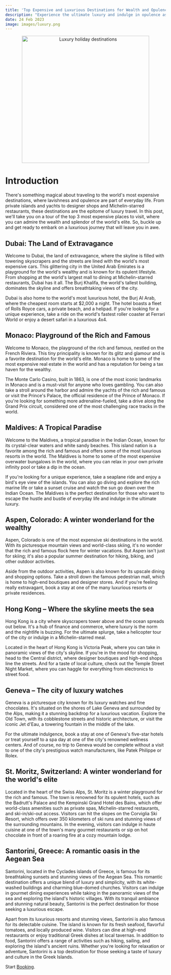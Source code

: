 ```yaml
---
title: 'Top Expensive and Luxurious Destinations for Wealth and Opulence'
description: "Experience the ultimate luxury and indulge in opulence as we take you on a journey to the world's most expensive travel destinations."
date: 24 Feb 2023
image: images/luxury.png
---
```


<center>
  <img src="/images/luxury.png" alt="Luxury holiday destinations" width="400" />
</center>

# Introduction

There's something magical about traveling to the world's most expensive destinations, where lavishness and opulence are part of everyday life. From private islands and yachts to designer shops and Michelin-starred restaurants, these destinations are the epitome of luxury travel. In this post, we'll take you on a tour of the top 3 most expensive places to visit, where you can admire the wealth and splendor of the world's elite. So, buckle up and get ready to embark on a luxurious journey that will leave you in awe.

## Dubai: The Land of Extravagance

Welcome to Dubai, the land of extravagance, where the skyline is filled with towering skyscrapers and the streets are lined with the world's most expensive cars. This glittering city in the United Arab Emirates is a playground for the world's wealthy and is known for its opulent lifestyle. From shopping at the world's largest mall to dining at Michelin-starred restaurants, Dubai has it all. The Burj Khalifa, the world's tallest building, dominates the skyline and offers breathtaking views of the city.

Dubai is also home to the world's most luxurious hotel, the Burj Al Arab, where the cheapest room starts at $2,000 a night. The hotel boasts a fleet of Rolls Royce cars, a private beach, and a helipad. If you're looking for a unique experience, take a ride on the world's fastest roller coaster at Ferrari World or enjoy a desert safari in a luxurious 4x4.

## Monaco: Playground of the Rich and Famous

Welcome to Monaco, the playground of the rich and famous, nestled on the French Riviera. This tiny principality is known for its glitz and glamour and is a favorite destination for the world's elite. Monaco is home to some of the most expensive real estate in the world and has a reputation for being a tax haven for the wealthy.

The Monte Carlo Casino, built in 1863, is one of the most iconic landmarks in Monaco and is a must-visit for anyone who loves gambling. You can also take a stroll around the harbor and admire the yachts of the rich and famous or visit the Prince's Palace, the official residence of the Prince of Monaco. If you're looking for something more adrenaline-fueled, take a drive along the Grand Prix circuit, considered one of the most challenging race tracks in the world.

## Maldives: A Tropical Paradise

Welcome to the Maldives, a tropical paradise in the Indian Ocean, known for its crystal-clear waters and white sandy beaches. This island nation is a favorite among the rich and famous and offers some of the most luxurious resorts in the world. The Maldives is home to some of the most expensive overwater bungalows in the world, where you can relax in your own private infinity pool or take a dip in the ocean.

If you're looking for a unique experience, take a seaplane ride and enjoy a bird's eye view of the islands. You can also go diving and explore the rich marine life or take a sunset cruise and watch the sun go down over the Indian Ocean. The Maldives is the perfect destination for those who want to escape the hustle and bustle of everyday life and indulge in the ultimate luxury.

## Aspen, Colorado: A winter wonderland for the wealthy

Aspen, Colorado is one of the most expensive ski destinations in the world. With its picturesque mountain views and world-class skiing, it's no wonder that the rich and famous flock here for winter vacations. But Aspen isn't just for skiing; it's also a popular summer destination for hiking, biking, and other outdoor activities.

Aside from the outdoor activities, Aspen is also known for its upscale dining and shopping options. Take a stroll down the famous pedestrian mall, which is home to high-end boutiques and designer stores. And if you're feeling really extravagant, book a stay at one of the many luxurious resorts or private residences.

## Hong Kong – Where the skyline meets the sea

Hong Kong is a city where skyscrapers tower above and the ocean spreads out below. It's a hub of finance and commerce, where luxury is the norm and the nightlife is buzzing. For the ultimate splurge, take a helicopter tour of the city or indulge in a Michelin-starred meal.

Located in the heart of Hong Kong is Victoria Peak, where you can take in panoramic views of the city's skyline. If you're in the mood for shopping, head to the Central district, where designer boutiques and high-end shops line the streets. And for a taste of local culture, check out the Temple Street Night Market, where you can haggle for everything from electronics to street food.

## Geneva – The city of luxury watches

Geneva is a picturesque city known for its luxury watches and fine chocolates. It's situated on the shores of Lake Geneva and surrounded by the Alps, making it a stunning backdrop for a luxurious vacation. Explore the Old Town, with its cobblestone streets and historic architecture, or visit the iconic Jet d'Eau, a towering fountain in the middle of the lake.

For the ultimate indulgence, book a stay at one of Geneva's five-star hotels or treat yourself to a spa day at one of the city's renowned wellness centers. And of course, no trip to Geneva would be complete without a visit to one of the city's prestigious watch manufacturers, like Patek Philippe or Rolex.

## St. Moritz, Switzerland: A winter wonderland for the world's elite

Located in the heart of the Swiss Alps, St. Moritz is a winter playground for the rich and famous. The town is renowned for its opulent hotels, such as the Badrutt's Palace and the Kempinski Grand Hotel des Bains, which offer world-class amenities such as private spas, Michelin-starred restaurants, and ski-in/ski-out access. Visitors can hit the slopes on the Corviglia Ski Resort, which offers over 350 kilometers of ski runs and stunning views of the surrounding mountains. In the evening, visitors can indulge in haute cuisine at one of the town's many gourmet restaurants or sip on hot chocolate in front of a roaring fire at a cozy mountain lodge.

## Santorini, Greece: A romantic oasis in the Aegean Sea

Santorini, located in the Cyclades islands of Greece, is famous for its breathtaking sunsets and stunning views of the Aegean Sea. This romantic destination offers a unique blend of luxury and simplicity, with its white-washed buildings and charming blue-domed churches. Visitors can indulge in gourmet dining experiences while taking in the panoramic views of the sea and exploring the island's historic villages. With its tranquil ambiance and stunning natural beauty, Santorini is the perfect destination for those seeking a luxurious escape.

Apart from its luxurious resorts and stunning views, Santorini is also famous for its delectable cuisine. The island is known for its fresh seafood, flavorful tomatoes, and locally produced wine. Visitors can dine at high-end restaurants or enjoy traditional Greek dishes at local tavernas. In addition to food, Santorini offers a range of activities such as hiking, sailing, and exploring the island's ancient ruins. Whether you're looking for relaxation or adventure, Santorini is a top destination for those seeking a taste of luxury and culture in the Greek Islands.

Start <a href='https://www.booking.com/'>Booking</a>.
